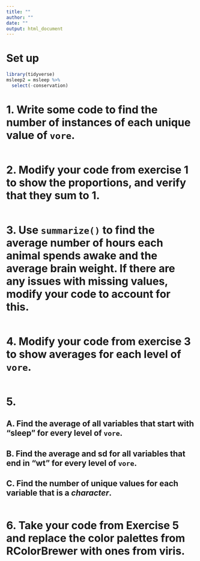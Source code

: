 ```yaml
---
title: ""
author: ""
date: ""
output: html_document
---
```


# Set up
```r
library(tidyverse)
msleep2 = msleep %>%
  select(-conservation)
```

# 1. Write some code to find the number of instances of each unique value of `vore`.

```r

```

# 2. Modify your code from exercise 1 to show the proportions, and verify that they sum to 1.

```r

```

# 3. Use `summarize()` to find the average number of hours each animal spends awake and the average brain weight. If there are any issues with missing values, modify your code to account for this.

```r

```

# 4. Modify your code from exercise 3 to show averages for each level of `vore`.

```r

```

# 5. 
##  A. Find the average of all variables that start with "sleep" for every level of `vore`.
##  B. Find the average and sd for all variables that end in "wt" for every level of `vore`.
##  C. Find the number of unique values for each variable that is a *character*.

```r

```

# 6. Take your code from Exercise 5 and replace the color palettes from RColorBrewer with ones from viris.

```r

```


